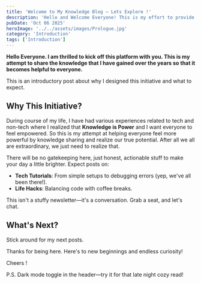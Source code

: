 ```yaml
---
title: 'Welcome to My Knowledge Blog – Lets Explore !'
description: 'Hello and Welcome Everyone! This is my effort to provide you knowledge of everything that I have so that we all become better and can excel at what we do. Join me as we dive into tech, tips and more.'
pubDate: 'Oct 06 2025'
heroImage: '../../assets/images/Prologue.jpg'
category: 'Introduction'
tags: ['Introduction']
---
```


**Hello Everyone. I am thrilled to kick off this platform with you. This is my attempt to share the knowledge that I have gained over the years so that it becomes helpful to everyone.**

This is an introductory post about why I designed this initiative and what to expect.

## Why This Initiative?

During course of my life, I have had various experiences related to tech and non-tech where I realized that
**Knowledge is Power** and I want everyone to feel empowered. So this is my attempt at helping everyone feel more powerful by knowledge sharing and realize our true potential. After all we all are extraordinary, we just need to realize that.

There will be no gatekeeping here, just honest, actionable stuff to make your day a little brighter. Expect posts on:

- **Tech Tutorials**: From simple setups to debugging errors (yep, we've all been there!).
- **Life Hacks**: Balancing code with coffee breaks.

This isn't a stuffy newsletter—it's a conversation. Grab a seat, and let's chat.

## What's Next?

Stick around for my next posts.

Thanks for being here. Here's to new beginnings and endless curiosity!

Cheers !

P.S. Dark mode toggle in the header—try it for that late night cozy read!
